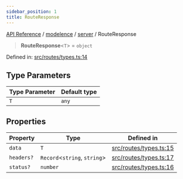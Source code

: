 ```yaml
---
sidebar_position: 1
title: RouteResponse
---
```


[API Reference](/api-reference/modelence/server/type-aliases/../../../index) / [modelence](/api-reference/modelence/server/type-aliases/../../index) / [server](/api-reference/modelence/server/type-aliases/../index) / RouteResponse

> **RouteResponse**\<`T`\> = `object`

Defined in: [src/routes/types.ts:14](https://github.com/modelence/modelence/blob/2b0216904c6e04485065169ef9d997d00900bf2c/packages/modelence/src/routes/types.ts#L14)

## Type Parameters

| Type Parameter | Default type |
| ------ | ------ |
| `T` | `any` |

## Properties

| Property | Type | Defined in |
| ------ | ------ | ------ |
| <a id="data"></a> `data` | `T` | [src/routes/types.ts:15](https://github.com/modelence/modelence/blob/2b0216904c6e04485065169ef9d997d00900bf2c/packages/modelence/src/routes/types.ts#L15) |
| <a id="headers"></a> `headers?` | `Record`\<`string`, `string`\> | [src/routes/types.ts:17](https://github.com/modelence/modelence/blob/2b0216904c6e04485065169ef9d997d00900bf2c/packages/modelence/src/routes/types.ts#L17) |
| <a id="status"></a> `status?` | `number` | [src/routes/types.ts:16](https://github.com/modelence/modelence/blob/2b0216904c6e04485065169ef9d997d00900bf2c/packages/modelence/src/routes/types.ts#L16) |
